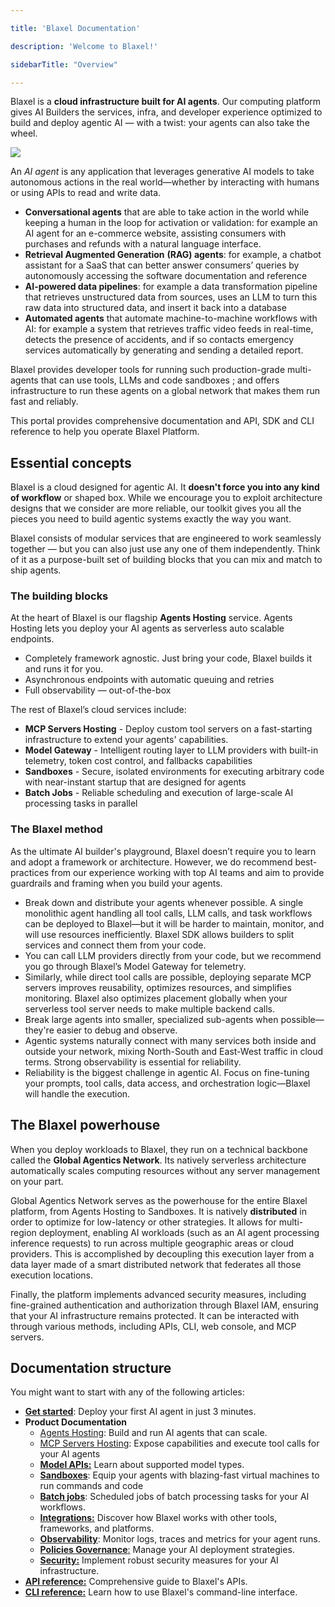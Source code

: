 ```yaml
---

title: 'Blaxel Documentation'

description: 'Welcome to Blaxel!'

sidebarTitle: "Overview"

---
```


Blaxel is a **cloud infrastructure built for AI agents**. Our computing platform gives AI Builders the services, infra, and developer experience optimized to build and deploy agentic AI — with a twist: your agents can also take the wheel.

<Frame>
<img src="/img/general/overview-2025-05.png" />
</Frame>

An *AI agent* is any application that leverages generative AI models to take autonomous actions in the real world—whether by interacting with humans or using APIs to read and write data. 

<Accordion title="Some examples of agents include…">

- **Conversational agents** that are able to take action in the world while keeping a human in the loop for activation or validation: for example an AI agent for an e-commerce website, assisting consumers with purchases and refunds with a natural language interface.
- **Retrieval Augmented Generation** **(RAG) agents**: for example, a chatbot assistant for a SaaS that can better answer consumers’ queries by autonomously accessing the software documentation and reference
- **AI-powered data pipelines**: for example a data transformation pipeline that retrieves unstructured data from sources, uses an LLM to turn this raw data into structured data, and insert it back into a database
- **Automated agents** that automate machine-to-machine workflows with AI: for example a system that retrieves traffic video feeds in real-time, detects the presence of accidents, and if so contacts emergency services automatically by generating and sending a detailed report.

Blaxel provides developer tools for running such production-grade multi-agents that can use tools, LLMs and code sandboxes ; and offers infrastructure to run these agents on a global network that makes them run fast and reliably.

</Accordion>

This portal provides comprehensive documentation and API, SDK and CLI reference to help you operate Blaxel Platform.

## Essential concepts

Blaxel is a cloud designed for agentic AI. It **doesn't force you into any kind of workflow** or shaped box. While we encourage you to exploit architecture designs that we consider are more reliable, our toolkit gives you all the pieces you need to build agentic systems exactly the way you want.

Blaxel consists of modular services that are engineered to work seamlessly together — but you can also just use any one of them independently. Think of it as a purpose-built set of building blocks that you can mix and match to ship agents.

### The building blocks

At the heart of Blaxel is our flagship **Agents Hosting** service. Agents Hosting lets you deploy your AI agents as serverless auto scalable endpoints. 

- Completely framework agnostic. Just bring your code, Blaxel builds it and runs it for you.
- Asynchronous endpoints with automatic queuing and retries
- Full observability — out-of-the-box

The rest of Blaxel’s cloud services include:

- **MCP Servers Hosting** - Deploy custom tool servers on a fast-starting infrastructure to extend your agents' capabilities.
- **Model Gateway** - Intelligent routing layer to LLM providers with built-in telemetry, token cost control, and fallbacks capabilities
- **Sandboxes** - Secure, isolated environments for executing arbitrary code with near-instant startup that are designed for agents
- **Batch Jobs** - Reliable scheduling and execution of large-scale AI processing tasks in parallel

### The Blaxel method

As the ultimate AI builder's playground, Blaxel doesn’t require you to learn and adopt a framework or architecture. However, we do recommend best-practices from our experience working with top AI teams and aim to provide guardrails and framing when you build your agents.

- Break down and distribute your agents whenever possible. A single monolithic agent handling all tool calls, LLM calls, and task workflows can be deployed to Blaxel—but it will be harder to maintain, monitor, and will use resources inefficiently. Blaxel SDK allows builders to split services and connect them from your code.
- You can call LLM providers directly from your code, but we recommend you go through Blaxel’s Model Gateway for telemetry.
- Similarly, while direct tool calls are possible, deploying separate MCP servers improves reusability, optimizes resources, and simplifies monitoring. Blaxel also optimizes placement globally when your serverless tool server needs to make multiple backend calls.
- Break large agents into smaller, specialized sub-agents when possible—they're easier to debug and observe.
- Agentic systems naturally connect with many services both inside and outside your network, mixing North-South and East-West traffic in cloud terms. Strong observability is essential for reliability.
- Reliability is the biggest challenge in agentic AI. Focus on fine-tuning your prompts, tool calls, data access, and orchestration logic—Blaxel will handle the execution.

## The Blaxel powerhouse

When you deploy workloads to Blaxel, they run on a technical backbone called the **Global Agentics Network**. Its natively serverless architecture automatically scales computing resources without any server management on your part. 

Global Agentics Network serves as the powerhouse for the entire Blaxel platform, from Agents Hosting to Sandboxes. It is natively **distributed** in order to optimize for low-latency or other strategies. It allows for multi-region deployment, enabling AI workloads (such as an AI agent processing inference requests) to run across multiple geographic areas or cloud providers. This is accomplished by decoupling this execution layer from a data layer made of a smart distributed network that federates all those execution locations.

Finally, the platform implements advanced security measures, including fine-grained authentication and authorization through Blaxel IAM, ensuring that your AI infrastructure remains protected. It can be interacted with through various methods, including APIs, CLI, web console, and MCP servers.

## Documentation structure

You might want to start with any of the following articles:

- [**Get started**](Get-started): Deploy your first AI agent in just 3 minutes.
- **Product Documentation**
    - [Agents Hosting](Agents/Overview): Build and run AI agents that can scale.
    - [MCP Servers Hosting](Functions/Overview): Expose capabilities and execute tool calls for your AI agents
    - [**Model APIs:**](Models/Overview) Learn about supported model types.
    - [**Sandboxes**](Sandboxes/Overview): Equip your agents with blazing-fast virtual machines to run commands and code
    - [**Batch jobs**](Jobs/Overview): Scheduled jobs of batch processing tasks for your AI workflows.
    - [**Integrations:**](Integrations/HuggingFace) Discover how Blaxel works with other tools, frameworks, and platforms.
    - [**Observability**](Observability/Overview): Monitor logs, traces and metrics for your agent runs.
    - [**Policies Governance**](Model-Governance/Policies)[:](Model-Governance/Environments) Manage your AI deployment strategies.
    - [**Security:**](Security/Workspace-access-control) Implement robust security measures for your AI infrastructure.
- [**API reference:**](https://docs.blaxel.ai/api-reference/introduction) Comprehensive guide to Blaxel's APIs.
- [**CLI reference:**](https://docs.blaxel.ai/cli-reference/introduction) Learn how to use Blaxel's command-line interface.